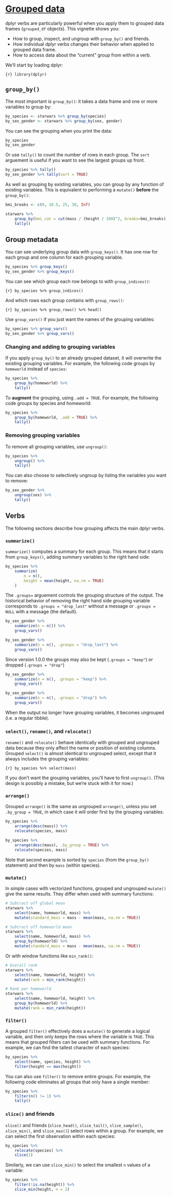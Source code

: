 # [Grouped data](https://dplyr.tidyverse.org/articles/grouping.html)

dplyr verbs are particularly powerful when you apply them to grouped data frames (`grouped_df` objects). This vignette shows you:

* How to group, inspect, and ungroup with `group_by()` and friends.
* How individual dplyr verbs changes their behavior when applied to grouped data frame.
* How to access data about the "current" group from within a verb.

We'll start by loading dplyr:

```{r} library(dplyr)```

## `group_by()`

The most important is `group_by()`: it takes a data frame and one or more variables to group by:

```r
by_species <- starwars %>% group_by(species)
by_sex_gender <- starwars %>% group_by(sex, gender)
```

You can see the grouping when you print the data:
```r
by_species
by_sex_gender
```

Or use `tally()` to count the number of rows in each group. The `sort` arguement is useful if you want to see the largest groups up front.

```r
by_species %>% tally()
by_sex_gender %>% tally(sort = TRUE)
```

As well as grouping by existing variables, you can group by any function of existing variables. This is equivalent to performing a `mutate()` **before** the `group_by()`:

```r
bmi_breaks <- c(0, 18.5, 25, 30, Inf)

starwars %>%
    group_by(bmi_cat = cut(mass / (height / 100)^2, breaks=bmi_breaks)) %>%
    tally()
```
## Group metadata

You can see underlying group data with `group_keys()`. It has one row for each group and one column for each grouping variable.

```r
by_species %>% group_keys()
by_sex_gender %>% group_keys()
```

You can see which group each row belongs to with `group_indices()`:

```{r} by_species %>% group_indices()```

And which rows each group contains with `group_rows()`:

```{r} by_species %>% group_rows() %>% head()```

Use `group_vars()` if you just want the names of the grouping variables:

```r
by_species %>% group_vars()
by_sex_gender %>% group_vars()
```

### Changing and adding to grouping variables

If you apply `group_by()` to an already grouped dataset, it will overwrite the existing grouping variables. For example, the following code groups by `homeworld` instead of `species`:

```r
by_species %>%
    group_by(homeworld) %>%
    tally()
```
To **augment** the grouping, using `.add = TRUE`. For example, the following code groups by species and homeworld:

```r
by_species %>%
    group_by(homeworld, .add = TRUE) %>%
    tally()
```

### Removing grouping variables

To remove all grouping variables, use `ungroup()`:

```r
by_species %>%
    ungroup() %>%
    tally()
```
You can also choose to selectively ungroup by listing the variables you want to remove:

```r
by_sex_gender %>%
    ungroup(sex) %>%
    tally()
```

## Verbs

The following sections describe how grouping affects the main dplyr verbs.

### `summarize()`

`summarize()` computes a summary for each group. This means that it starts from `group_keys()`, adding summary variables to the right hand side:

```r
by_species %>%
    summarize(
        n = n(),
        height = mean(height, na.rm = TRUE)
    )
```

The `.groups=` arguement controls the grouping structure of the output. The historical behavior of removing the right hand side grouping variable corresponds to `.groups = "drop_last"` without a message or `.groups = NULL` with a message (the default).

```r
by_sex_gender %>%
    summarize(n = n()) %>%
    group_vars()

by_sex_gender %>%
    summarize(n = n(), .groups = "drop_last") %>%
    group_vars()
```

Since version 1.0.0 the groups may also be kept (`.groups = "keep"`) or dropped (`.groups = "drop"`)

```r
by_sex_gender %>%
    summarize(n = n(), .groups = "keep") %>%
    group_vars()

by_sex_gender %>%
    summarize(n = n(), .groups = "drop") %>%
    group_vars()
```

When the output no longer have grouping variables, it becomes ungrouped (i.e. a regular tibble).

### `select()`, `rename()`, and `relocate()`

`rename()` and `relocate()` behave identically with grouped and ungrouped data because they only affect the name or position of existing columns. Grouped `select()` is almost identical to ungrouped select, except that it always includes the grouping variables:

```{r} by_species %>% select(mass)```

If you don't want the grouping variables, you'll have to first `ungroup()`. (This design is possibly a mistake, but we're stuck with it for now.)

### `arrange()`

Grouped `arrange()` is the same as ungrouped `arrange()`, unless you set `.by_group = TRUE`, in which case it will order first by the grouping variables.

```r
by_species %>%
    arrange(desc(mass)) %>%
    relocate(species, mass)

by_species %>%
    arrange(desc(mass), .by_group = TRUE) %>%
    relocate(species, mass)
```

Note that second example is sorted by `species` (from the `group_by()` statement) and then by `mass` (within species).

### `mutate()`

In simple cases with vectorized functions, grouped and ungrouped `mutate()` give the same results. They differ when used with summary functions:

```r
# Subtract off global mean
starwars %>%
    select(name, homeworld, mass) %>%
    mutate(standard_mass = mass - mean(mass, na.rm = TRUE))

# Subtract off homeworld mean
starwars %>%
    select(name, homeworld, mass) %>%
    group_by(homeworld) %>%
    mutate(standard_mass = mass - mean(mass, na.rm = TRUE))
```

Or with window functions like `min_rank()`:

```r
# Overall rank
starwars %>%
    select(name, homeworld, height) %>%
    mutate(rank = min_rank(height))

# Rank per homeworld
starwars %>%
    select(name, homeworld, height) %>%
    group_by(homeworld) %>%
    mutate(rank = min_rank(height))
```

### `filter()`

A grouped `filter()` effectively does a `mutate()` to generate a logical variable, and then only keeps the rows where the variable is `TRUE`. This means that grouped filters can be used with summary functions. For example, we can find the tallest character of each species:

```r
by_species %>%
    select(name, species, height) %>%
    filter(height == max(height))
```

You can also use `filter()` to remove entire groups. For example, the following code eliminates all groups that only have a single member:

```r
by_species %>%
    filter(n() != 1) %>%
    tally()
```

### `slice()` and friends
`slice()` and friends (`slice_head()`, `slice_tail()`, `slice_sample()`, `slice_min()`, and `slice_max()`) select rows within a group. For example, we can select the first observation within each species:

```r
by_species %>%
    relocate(species) %>%
    slice(1)
```

Similarly, we can use `slice_min()` to select the smallest `n` values of a variable:

```r
by_species %>%
    filter(!is.na(height)) %>%
    slice_min(height, n = 2)
```